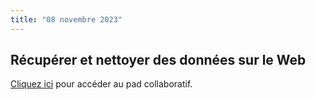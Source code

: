 ```yaml
---
title: "08 novembre 2023"
---
```


## Récupérer et nettoyer des données sur le Web

::: {.callout-note}

[Cliquez ici](https://demo.hedgedoc.org/MIbtWd_LScKUosSnqswAgA#) pour accéder au pad collaboratif.

:::